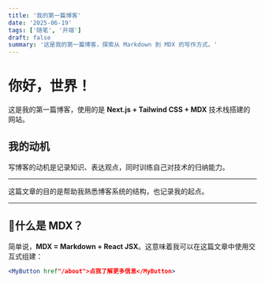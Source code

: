 ```yaml
---
title: '我的第一篇博客'
date: '2025-06-19'
tags: ['随笔', '开端']
draft: false
summary: '这是我的第一篇博客，探索从 Markdown 到 MDX 的写作方式。'
---
```

# 你好，世界！

这是我的第一篇博客，使用的是 **Next.js + Tailwind CSS + MDX** 技术栈搭建的网站。

## 我的动机

写博客的动机是记录知识、表达观点，同时训练自己对技术的归纳能力。

---

<Callout emoji="📌">这篇文章的目的是帮助我熟悉博客系统的结构，也记录我的起点。</Callout>

---

## 🧩什么是 MDX？

简单说，**MDX = Markdown + React JSX**。这意味着我可以在这篇文章中使用交互式组建：

```jsx
<MyButton href"/about">点我了解更多信息</MyButton>
```
